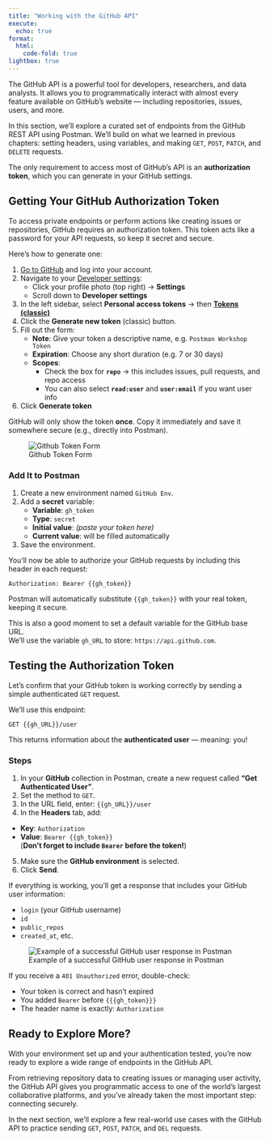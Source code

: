```yaml
---
title: "Working with the GitHub API"
execute:
  echo: true
format:
  html:
    code-fold: true
lightbox: true
---
```


The GitHub API is a powerful tool for developers, researchers, and data analysts. It allows you to programmatically interact with almost every feature available on GitHub’s website — including repositories, issues, users, and more.

In this section, we’ll explore a curated set of endpoints from the GitHub REST API using Postman. We’ll build on what we learned in previous chapters: setting headers, using variables, and making `GET`, `POST`, `PATCH`, and `DELETE` requests.

The only requirement to access most of GitHub’s API is an **authorization token**, which you can generate in your GitHub settings.

## Getting Your GitHub Authorization Token

To access private endpoints or perform actions like creating issues or repositories, GitHub requires an authorization token. This token acts like a password for your API requests, so keep it secret and secure.

Here’s how to generate one:

1. [Go to GitHub](https://github.com) and log into your account.
2. Navigate to your [Developer settings](https://github.com/settings/apps):
   - Click your profile photo (top right) → **Settings**
   - Scroll down to **Developer settings**
3. In the left sidebar, select **Personal access tokens** → then [**Tokens (classic)**](https://github.com/settings/tokens)
4. Click the **Generate new token** (classic) button.
5. Fill out the form:
   - **Note**: Give your token a descriptive name, e.g. `Postman Workshop Token`
   - **Expiration**: Choose any short duration (e.g. 7 or 30 days)
   - **Scopes**:
     - Check the box for **`repo`** → this includes issues, pull requests, and repo access
     - You can also select **`read:user`** and **`user:email`** if you want user info
6. Click **Generate token**

::: {.callout-important}
GitHub will only show the token **once**. Copy it immediately and save it somewhere secure (e.g., directly into Postman).
:::

![Github Token Form](/static/imgs/Github-token.png)

### Add It to Postman

1. Create a new environment named `GitHub Env`.
2. Add a **secret** variable:
   - **Variable**: `gh_token`
   - **Type**: `secret`
   - **Initial value**: *(paste your token here)*
   - **Current value**: will be filled automatically
3. Save the environment.

You’ll now be able to authorize your GitHub requests by including this header in each request:

`Authorization: Bearer {{gh_token}}`

Postman will automatically substitute `{{gh_token}}` with your real token, keeping it secure.

This is also a good moment to set a default variable for the GitHub base URL.  
We’ll use the variable `gh_URL` to store: `https://api.github.com`.

## Testing the Authorization Token

Let’s confirm that your GitHub token is working correctly by sending a simple authenticated `GET` request.

We’ll use this endpoint:

`GET {{gh_URL}}/user`

This returns information about the **authenticated user** — meaning: you!

### Steps

1. In your **GitHub** collection in Postman, create a new request called **"Get Authenticated User"**.
2. Set the method to `GET`.
3. In the URL field, enter: `{{gh_URL}}/user`
4. In the **Headers** tab, add:
- **Key**: `Authorization`
- **Value**: `Bearer {{gh_token}}`  
  (**Don’t forget to include `Bearer` before the token!**)

5. Make sure the **GitHub environment** is selected.
6. Click **Send**.

If everything is working, you’ll get a response that includes your GitHub user information:

- `login` (your GitHub username)
- `id`
- `public_repos`
- `created_at`, etc.

![Example of a successful GitHub user response in Postman](/static/imgs/postman-github-user-response.png)

If you receive a `401 Unauthorized` error, double-check:

- Your token is correct and hasn’t expired
- You added `Bearer` before `{{{gh_token}}}`
- The header name is exactly: `Authorization`

## Ready to Explore More?

With your environment set up and your authentication tested, you're now ready to explore a wide range of endpoints in the GitHub API.

From retrieving repository data to creating issues or managing user activity, the GitHub API gives you programmatic access to one of the world’s largest collaborative platforms, and you’ve already taken the most important step: connecting securely.

In the next section, we’ll explore a few real-world use cases with the GitHub API to practice sending `GET`, `POST`, `PATCH`, and `DEL` requests.
